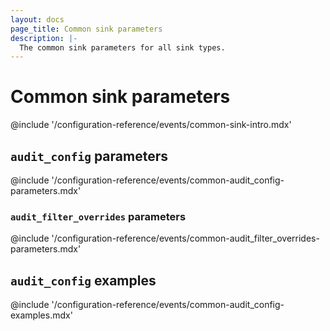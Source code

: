 ```yaml
---
layout: docs
page_title: Common sink parameters
description: |-
  The common sink parameters for all sink types.
---
```


# Common sink parameters

@include '/configuration-reference/events/common-sink-intro.mdx'

## `audit_config` parameters

@include '/configuration-reference/events/common-audit_config-parameters.mdx'

### `audit_filter_overrides` parameters

@include '/configuration-reference/events/common-audit_filter_overrides-parameters.mdx'

## `audit_config` examples

@include '/configuration-reference/events/common-audit_config-examples.mdx'
